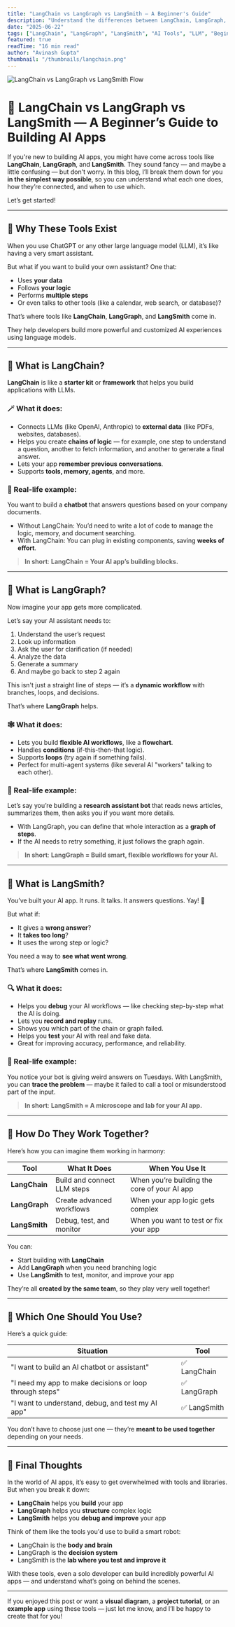 ```yaml
---
title: "LangChain vs LangGraph vs LangSmith – A Beginner's Guide"
description: "Understand the differences between LangChain, LangGraph, and LangSmith in simple language. Learn when and why to use each for building AI apps."
date: "2025-06-22"
tags: ["LangChain", "LangGraph", "LangSmith", "AI Tools", "LLM", "Beginner"]
featured: true
readTime: "16 min read"
author: "Avinash Gupta"
thumbnail: "/thumbnails/langchain.png"
---
```


![LangChain vs LangGraph vs LangSmith Flow](https://imgs.search.brave.com/4tiGCh3qLRP23gfvwWObYuV3B0kTePVIsiT0MxCZOso/rs:fit:860:0:0:0/g:ce/aHR0cHM6Ly93d3cu/Y3Vyb3RlYy5jb20v/d3AtY29udGVudC91/cGxvYWRzLzIwMjQv/MDkvQ29weS1vZi1F/eHByZXNzLnBuZz93/PTEwMjQ)

# 🧠 LangChain vs LangGraph vs LangSmith — A Beginner’s Guide to Building AI Apps

If you're new to building AI apps, you might have come across tools like **LangChain**, **LangGraph**, and **LangSmith**. They sound fancy — and maybe a little confusing — but don't worry. In this blog, I’ll break them down for you **in the simplest way possible**, so you can understand what each one does, how they’re connected, and when to use which.

Let’s get started!

---

## 🌟 Why These Tools Exist

When you use ChatGPT or any other large language model (LLM), it’s like having a very smart assistant.

But what if you want to build your own assistant? One that:

- Uses **your data**
- Follows **your logic**
- Performs **multiple steps**
- Or even talks to other tools (like a calendar, web search, or database)?

That’s where tools like **LangChain**, **LangGraph**, and **LangSmith** come in.

They help developers build more powerful and customized AI experiences using language models.

---

## 🔧 What is LangChain?

**LangChain** is like a **starter kit** or **framework** that helps you build applications with LLMs.

### 🪄 What it does:

- Connects LLMs (like OpenAI, Anthropic) to **external data** (like PDFs, websites, databases).
- Helps you create **chains of logic** — for example, one step to understand a question, another to fetch information, and another to generate a final answer.
- Lets your app **remember previous conversations**.
- Supports **tools, memory, agents**, and more.

### 🧠 Real-life example:

You want to build a **chatbot** that answers questions based on your company documents.

- Without LangChain: You’d need to write a lot of code to manage the logic, memory, and document searching.
- With LangChain: You can plug in existing components, saving **weeks of effort**.

> **In short**:
> **LangChain = Your AI app’s building blocks.**

---

## 🔁 What is LangGraph?

Now imagine your app gets more complicated.

Let’s say your AI assistant needs to:

1. Understand the user’s request
2. Look up information
3. Ask the user for clarification (if needed)
4. Analyze the data
5. Generate a summary
6. And maybe go back to step 2 again

This isn't just a straight line of steps — it’s a **dynamic workflow** with branches, loops, and decisions.

That’s where **LangGraph** helps.

### 🕸️ What it does:

- Lets you build **flexible AI workflows**, like a **flowchart**.
- Handles **conditions** (if-this-then-that logic).
- Supports **loops** (try again if something fails).
- Perfect for multi-agent systems (like several AI "workers" talking to each other).

### 🧠 Real-life example:

Let’s say you’re building a **research assistant bot** that reads news articles, summarizes them, then asks you if you want more details.

- With LangGraph, you can define that whole interaction as a **graph of steps**.
- If the AI needs to retry something, it just follows the graph again.

> **In short**:
> **LangGraph = Build smart, flexible workflows for your AI.**

---

## 🧪 What is LangSmith?

You’ve built your AI app. It runs. It talks. It answers questions. Yay! 🎉

But what if:

- It gives a **wrong answer**?
- It **takes too long**?
- It uses the wrong step or logic?

You need a way to **see what went wrong**.

That’s where **LangSmith** comes in.

### 🔍 What it does:

- Helps you **debug** your AI workflows — like checking step-by-step what the AI is doing.
- Lets you **record and replay** runs.
- Shows you which part of the chain or graph failed.
- Helps you **test** your AI with real and fake data.
- Great for improving accuracy, performance, and reliability.

### 🧠 Real-life example:

You notice your bot is giving weird answers on Tuesdays. With LangSmith, you can **trace the problem** — maybe it failed to call a tool or misunderstood part of the input.

> **In short**:
> **LangSmith = A microscope and lab for your AI app.**

---

## 🧩 How Do They Work Together?

Here’s how you can imagine them working in harmony:

| Tool          | What It Does                | When You Use It                              |
| ------------- | --------------------------- | -------------------------------------------- |
| **LangChain** | Build and connect LLM steps | When you’re building the core of your AI app |
| **LangGraph** | Create advanced workflows   | When your app logic gets complex             |
| **LangSmith** | Debug, test, and monitor    | When you want to test or fix your app        |

You can:

- Start building with **LangChain**
- Add **LangGraph** when you need branching logic
- Use **LangSmith** to test, monitor, and improve your app

They’re all **created by the same team**, so they play very well together!

---

## 🚀 Which One Should You Use?

Here’s a quick guide:

| Situation                                               | Tool         |
| ------------------------------------------------------- | ------------ |
| "I want to build an AI chatbot or assistant"            | ✅ LangChain |
| "I need my app to make decisions or loop through steps" | ✅ LangGraph |
| "I want to understand, debug, and test my AI app"       | ✅ LangSmith |

You don’t have to choose just one — they’re **meant to be used together** depending on your needs.

---

## 🎯 Final Thoughts

In the world of AI apps, it’s easy to get overwhelmed with tools and libraries. But when you break it down:

- **LangChain** helps you **build** your app
- **LangGraph** helps you **structure** complex logic
- **LangSmith** helps you **debug and improve** your app

Think of them like the tools you'd use to build a smart robot:

- LangChain is the **body and brain**
- LangGraph is the **decision system**
- LangSmith is the **lab where you test and improve it**

With these tools, even a solo developer can build incredibly powerful AI apps — and understand what’s going on behind the scenes.

---

If you enjoyed this post or want a **visual diagram**, a **project tutorial**, or an **example app** using these tools — just let me know, and I’ll be happy to create that for you!
